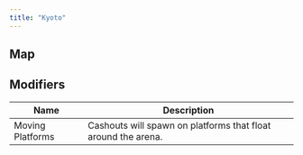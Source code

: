 ```yaml
---
title: "Kyoto"
---
```



## Map

<KyotoMap />

## Modifiers

| Name             | Description                                                   |
| ---------------- | ------------------------------------------------------------- |
| Moving Platforms | Cashouts will spawn on platforms that float around the arena. |
